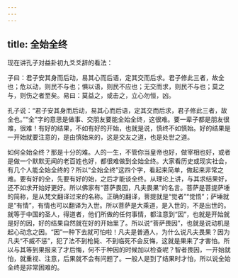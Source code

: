 ```yaml
---
---
---
```

title: 全始全终
---




现在讲孔子对益卦初九爻爻辞的看法：

子曰：君子安其身而后动，易其心而后语，定其交而后求。君子修此三者，故全也；危以动，则民不与也；惧以语，则民不应也；无交而求，则民不与也；莫之与，则伤之者至矣。易曰：莫益之，或击之，立心勿恒，凶。

孔子说：“君子安其身而后动，易其心而后语，定其交而后求，君子修此三者，故全也。”“全”字的意思是做事、交朋友要能全始全终，这很难。要一辈子都是朋友很难，很难！有好的结果，不如有好的开始，也就是说，慎终不如慎始。好的结果是一开始就要注意的，是由慎始来的，这是交友之道，也是处世之道。

如何全始全终？那是十分的难。人的一生，不管你当皇帝也好，做宰相也好，或者是做一个默默无闻的老百姓也好，都很难做到全始全终。大家看历史或现实社会，有几个人能全始全终的？所以“全始全终”这四个字，看起来简单，做起来非常之难。要有好的全，先要有好的始，之后才能谈全终。从理论上讲，与其求结果好，还不如求开始好更好。所以佛家有“菩萨畏因，凡夫畏果”的名言。菩萨是菩提萨埵的简称，是从梵文翻译过来的名称。正确的翻译，菩提就是“觉者”“觉悟”；萨埵就是“有情”，有情也可以翻译为入世。所以菩萨是大乘道，是入世的，不是出世的。就等于中国的圣人，得道者，他们所做的任何事情，都注意到“因”，也就是开始就是好的因，好的结果自然就在好的开始里了。所以说“菩萨畏因”，也就是说动机是起心动念之因。“因”一种下去就可怕啦！凡夫是普通人，为什么说凡夫畏果？因为凡夫“不威不惩”，犯了法不到枪毙、不到临死不会反悔，这就是果来了才害怕。所以与其等到果报来了才后悔，何不于种因的时候加以检查呢？智者畏因，一开始就怕，就重视、注意，后果就不会有问题了。一般人是到了结果时才怕，所以说全始全终是非常困难的。